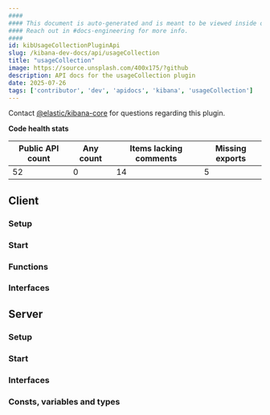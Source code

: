 ```yaml
---
####
#### This document is auto-generated and is meant to be viewed inside our experimental, new docs system.
#### Reach out in #docs-engineering for more info.
####
id: kibUsageCollectionPluginApi
slug: /kibana-dev-docs/api/usageCollection
title: "usageCollection"
image: https://source.unsplash.com/400x175/?github
description: API docs for the usageCollection plugin
date: 2025-07-26
tags: ['contributor', 'dev', 'apidocs', 'kibana', 'usageCollection']
---
```




Contact [@elastic/kibana-core](https://github.com/orgs/elastic/teams/kibana-core) for questions regarding this plugin.

**Code health stats**

| Public API count  | Any count | Items lacking comments | Missing exports |
|-------------------|-----------|------------------------|-----------------|
| 52 | 0 | 14 | 5 |

## Client

### Setup
<DocDefinitionList data={[usageCollectionObj.client.setup]}/>

### Start
<DocDefinitionList data={[usageCollectionObj.client.start]}/>

### Functions
<DocDefinitionList data={usageCollectionObj.client.functions}/>

### Interfaces
<DocDefinitionList data={usageCollectionObj.client.interfaces}/>

## Server

### Setup
<DocDefinitionList data={[usageCollectionObj.server.setup]}/>

### Start
<DocDefinitionList data={[usageCollectionObj.server.start]}/>

### Interfaces
<DocDefinitionList data={usageCollectionObj.server.interfaces}/>

### Consts, variables and types
<DocDefinitionList data={usageCollectionObj.server.misc}/>

